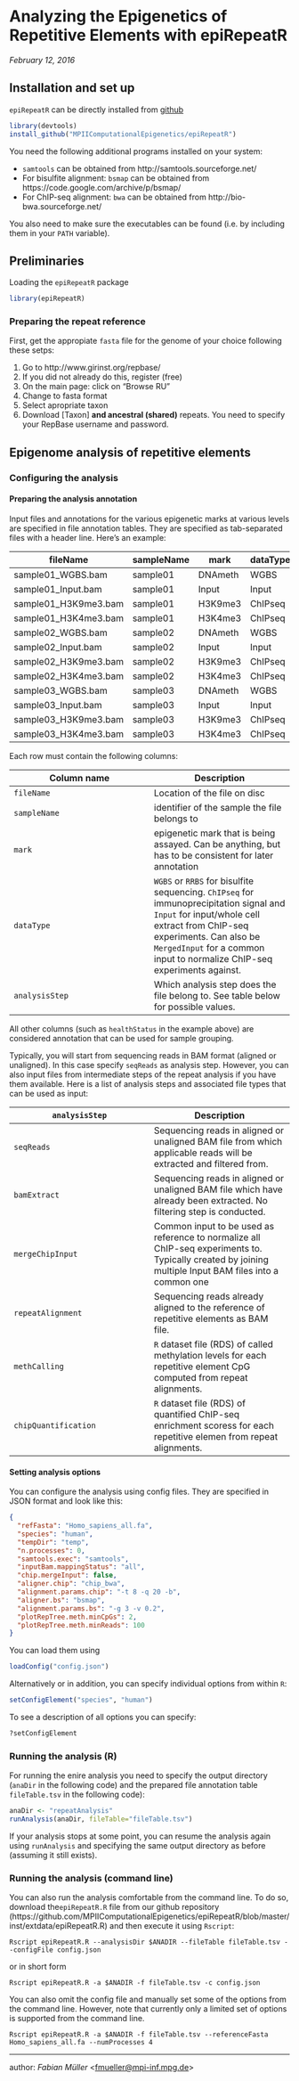 # Analyzing the Epigenetics of Repetitive Elements with epiRepeatR
*February 12, 2016*

##  Installation and set up
`epiRepeatR` can be directly installed from [github](https://github.com/MPIIComputationalEpigenetics/epiRepeatR)
```r
library(devtools)
install_github("MPIIComputationalEpigenetics/epiRepeatR")
```

You need the following additional programs installed on your system:

* `samtools` can be obtained from http://samtools.sourceforge.net/
* For bisulfite alignment: `bsmap` can be obtained from https://code.google.com/archive/p/bsmap/
* For ChIP-seq alignment: `bwa` can be obtained from http://bio-bwa.sourceforge.net/

You also need to make sure the executables can be found (i.e. by including them in your `PATH` variable).

## Preliminaries
Loading the `epiRepeatR` package
```r
library(epiRepeatR)
```

### Preparing the repeat reference

First, get the appropiate `fasta` file for the genome of your choice following these setps:

1. Go to http://www.girinst.org/repbase/
1. If you did not already do this, register (free)
1. On the main page: click on "Browse RU"
1. Change to fasta format
1. Select apropriate taxon
1. Download [Taxon] __and ancestral (shared)__ repeats. You need to specify your RepBase username and password.

## Epigenome analysis of repetitive elements

### Configuring the analysis

#### Preparing the analysis annotation
Input files and annotations for the various epigenetic marks at various levels are specified in file annotation tables. They are specified as tab-separated files with a header line. Here's an example:

fileName | sampleName | mark | dataType | healthStatus | analysisStep
--- | --- | --- | --- | --- | ---
sample01_WGBS.bam | sample01 | DNAmeth | WGBS | control | seqReads
sample01_Input.bam | sample01 | Input | Input | control | seqReads
sample01_H3K9me3.bam | sample01 | H3K9me3 | ChIPseq | control | seqReads
sample01_H3K4me3.bam | sample01 | H3K4me3 | ChIPseq | control | seqReads
sample02_WGBS.bam | sample02 | DNAmeth | WGBS | control | seqReads
sample02_Input.bam | sample02 | Input | Input | control | seqReads
sample02_H3K9me3.bam | sample02 | H3K9me3 | ChIPseq | control | seqReads
sample02_H3K4me3.bam | sample02 | H3K4me3 | ChIPseq | control | seqReads
sample03_WGBS.bam | sample03 | DNAmeth | WGBS | sick | seqReads
sample03_Input.bam | sample03 | Input | Input | sick | seqReads
sample03_H3K9me3.bam | sample03 | H3K9me3 | ChIPseq | sick | seqReads
sample03_H3K4me3.bam | sample03 | H3K4me3 | ChIPseq | sick | seqReads

Each row must contain the following columns:

Column name | Description
--- | ---
`fileName` | Location of the file on disc
`sampleName` | identifier of the sample the file belongs to
`mark` | epigenetic mark that is being assayed. Can be anything, but has to be consistent for later annotation
`dataType` | `WGBS` or `RRBS` for bisulfite sequencing. `ChIPseq` for immunoprecipitation signal and `Input` for input/whole cell extract from ChIP-seq experiments. Can also be `MergedInput` for a common input to normalize ChIP-seq experiments against.
`analysisStep` | Which analysis step does the file belong to. See table below for possible values.

All other columns (such as `healthStatus` in the example above) are considered annotation that can be used for sample grouping.

Typically, you will start from sequencing reads in BAM format (aligned or unaligned). In this case specify `seqReads` as analysis step. However, you can also input files from intermediate steps of the repeat analysis if you have them available. Here is a list of analysis steps and associated file types that can be used as input:

`analysisStep` | Description
--- | ---
`seqReads` | Sequencing reads in aligned or unaligned BAM file from which applicable reads will be extracted and filtered from.
`bamExtract` | Sequencing reads in aligned or unaligned BAM file which have already been extracted. No filtering step is conducted.
`mergeChipInput` | Common input to be used as reference to normalize all ChIP-seq experiments to. Typically created by joining multiple Input BAM files into a common one
`repeatAlignment` | Sequencing reads already aligned to the reference of repetitive elements as BAM file.
`methCalling` | `R` dataset file (RDS) of called methylation levels for each repetitive element CpG computed from repeat alignments.
`chipQuantification` | `R` dataset file (RDS) of quantified ChIP-seq enrichment scoress for each repetitive elemen from repeat alignments.

#### Setting analysis options
You can configure the analysis using config files. They are specified in JSON format and look like this:
```json
{
  "refFasta": "Homo_sapiens_all.fa",
  "species": "human",
  "tempDir": "temp",
  "n.processes": 0,
  "samtools.exec": "samtools",
  "inputBam.mappingStatus": "all",
  "chip.mergeInput": false,
  "aligner.chip": "chip_bwa",
  "alignment.params.chip": "-t 8 -q 20 -b",
  "aligner.bs": "bsmap",
  "alignment.params.bs": "-g 3 -v 0.2",
  "plotRepTree.meth.minCpGs": 2,
  "plotRepTree.meth.minReads": 100
}
```
You can load them using
```r
loadConfig("config.json")
```

Alternatively or in addition, you can specify individual options from within `R`:
```r
setConfigElement("species", "human")
```
To see a description of all options you can specify:
```r
?setConfigElement
```

### Running the analysis (R)
For running the enire analysis you need to specify the output directory (`anaDir` in the following code) and the prepared file annotation table `fileTable.tsv` in the following code):
```r
anaDir <- "repeatAnalysis"
runAnalysis(anaDir, fileTable="fileTable.tsv")
```
If your analysis stops at some point, you can resume the analysis again using `runAnalysis` and specifying the same output directory as before (assuming it still exists).

### Running the analysis (command line)
You can also run the analysis comfortable from the command line. To do so, download the`epiRepeatR.R` file from our github repository (https://github.com/MPIIComputationalEpigenetics/epiRepeatR/blob/master/inst/extdata/epiRepeatR.R) and then execute it using `Rscript`:
```
Rscript epiRepeatR.R --analysisDir $ANADIR --fileTable fileTable.tsv --configFile config.json
```
or in short form
```
Rscript epiRepeatR.R -a $ANADIR -f fileTable.tsv -c config.json
```
You can also omit the config file and manually set some of the options from the command line. However, note that currently only a limited set of options is supported from the command line.
```
Rscript epiRepeatR.R -a $ANADIR -f fileTable.tsv --referenceFasta Homo_sapiens_all.fa --numProcesses 4
```
---
author: *Fabian Müller* <<fmueller@mpi-inf.mpg.de>>
